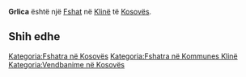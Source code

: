 {{Fshat në Kosovës
 | Emri                = Grlica
| sqi_V_name = Grlica e Poshtëme
| sqi_V_FULL_NAME_RO = Grlica e Poshtëme Gryka e Poshtme
| sqi_V_FULL_NAME_ND_RO = Grlica e Poshteme Gryka e Poshtme
| sqi_V_SORT_NAME_RG = GRLICAEPOSHTEME GRYKAEPOSHTME
| sqi_V_FULL_NAME_RG = Grlica e Poshtëme Gryka e Poshtme
| sqi_V_FULL_NAME_ND_RG = Grlica e Poshteme Gryka e Poshtme
| srp_N_name = Grlica
| srp_N_FULL_NAME_RO = Grlica
| srp_N_FULL_NAME_ND_RO = Grlica
| srp_N_SORT_NAME_RG = GRLICA
| srp_N_FULL_NAME_RG = Grlica
| srp_N_FULL_NAME_ND_RG = Grlica
| srp_V_name = Donja Grlica
| srp_V_FULL_NAME_RO = Donja Grlica
| srp_V_FULL_NAME_ND_RO = Donja Grlica
| srp_V_SORT_NAME_RG = DONJAGRLICA
| srp_V_FULL_NAME_RG = Donja Grlica
| srp_V_FULL_NAME_ND_RG = Donja Grlica

 | Emri (Rasa dhanore) = 
 | Figura              = 
 | Shteti              = Kosovo
 | Komuna              = Klinë
 | Kodi postar         = 
 | Sipërfaqja          = 

 | Popullsia           = 

 | Regj. i popullsisë  = 
 | Dend. e popullsisë  = 
 | Faqja zyrtare       = 
 <!--- Koordinatat ----> 
 | Gjerësia            = 42.288611
 | Gjatësia            = 21.216667
 | Lartësia            = 
}}
'''Grlica''' është një [[Fshat]] në [[Klinë]] të [[Kosovës]].

<!-- == Gjeografia == -->
<!-- == Historia == -->
<!-- == Demografia == -->
== Shih edhe ==
{{Komuna Klinë}}
{{Kosovo-Administrata-Cung}}

[[Kategoria:Fshatra në Kosovës]]
[[Kategoria:Fshatra në Kommunes Klinë]]
[[Kategoria:Vendbanime në Kosovës]]